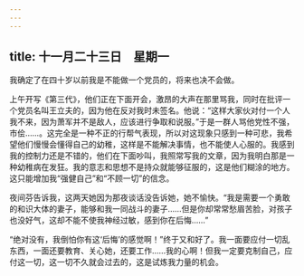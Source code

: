 ```yaml
---
---
---
```

title: 十一月二十三日　星期一
---




我确定了在四十岁以前我是不能做一个党员的，将来也决不会做。

上午开写《第三代》，他们正在下面开会，激昂的大声在那里骂我，同时在批评一个党员名叫王立夫的，因为他在反对我时未签名。他说：“这样大家伙对付一个人我不来，因为萧军并不是敌人，应该进行争取和说服。”于是一群人骂他党性不强，市侩……。这完全是一种不正的行帮气表现，所以对这现象只感到一种可悲，我希望他们慢慢会懂得自己的幼稚，这样是不能解决事情，也不能使人心服的。我感到我的控制力还是不错的，他们在下面吵叫，我照常写我的文章，因为我明白那是一种幼稚病在发狂。我的意志和思想不是持众就能够征服的，这是他们糊涂的地方。这只能增加我“强健自己”和“不顾一切”的信念。

夜间芬告诉我，这两天她因为那夜谈话没告诉她，她不愉快。“我是需要一个勇敢的和识大体的妻子，能够和我一同战斗的妻子……但是你却常常愁眉苦脸，对孩子也没好气，这却不能不使我神经过敏，感到你在后悔……”

“绝对没有，我倒怕你有这‘后悔’的感觉啊！”终于又和好了。我一面要应付一切乱东西，一面还要教育、关心她，还要工作……我的心啊！但我一定要克制自己，应付这一切，这一切不久就会过去的，这是试炼我力量的机会。